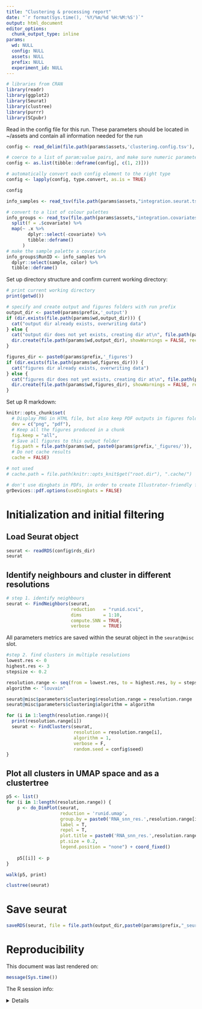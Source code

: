 ```yaml
---
title: "Clustering & processing report"
date: "`r format(Sys.time(), '%Y/%m/%d %H:%M:%S')`"
output: html_document
editor_options:
  chunk_output_type: inline
params:
  wd: NULL
  config: NULL
  assets: NULL
  prefix: NULL
  experiment_id: NULL
---
```


```r

# libraries from CRAN
library(readr)
library(ggplot2)
library(Seurat)
library(clustree)
library(purrr)
library(SCpubr)
```

Read in the config file for this run. These parameters should be located in ~/assets and contain all information needed for the run

```r
config <- read_delim(file.path(params$assets,'clustering.config.tsv'), delim = '\t', escape_double = FALSE, trim_ws = TRUE)

# coerce to a list of param:value pairs, and make sure numeric parameters are numeric type
config <- as.list(tibble::deframe(config[, c(1, 2)]))

# automatically convert each config element to the right type
config <- lapply(config, type.convert, as.is = TRUE)

config

info_samples <- read_tsv(file.path(params$assets,"integration.seurat.tsv"))

# convert to a list of colour palettes
info_groups <- read_tsv(file.path(params$assets,"integration.covariates.tsv")) %>% 
  split(f = .$covariate) %>%
  map(~ .x %>% 
        dplyr::select(-covariate) %>% 
        tibble::deframe()
      )
# make the sample palette a covariate
info_groups$RunID <- info_samples %>% 
  dplyr::select(sample, color) %>% 
  tibble::deframe()
```

Set up directory structure and confirm current working directory:

```r
# print current working directory
print(getwd())

# specify and create output and figures folders with run prefix
output_dir <- paste0(params$prefix,'_output')
if (dir.exists(file.path(params$wd,output_dir))) {
  cat("output dir already exists, overwriting data")
} else {
  cat("output dir does not yet exists, creating dir at\n", file.path(params$wd,output_dir))
  dir.create(file.path(params$wd,output_dir), showWarnings = FALSE, recursive = TRUE)
}

figures_dir <- paste0(params$prefix,'_figures')
if (dir.exists(file.path(params$wd,figures_dir))) {
  cat("figures dir already exists, overwriting data")
} else {
  cat("figures dir does not yet exists, creating dir at\n", file.path(params$wd,figures_dir))
  dir.create(file.path(params$wd,figures_dir), showWarnings = FALSE, recursive = TRUE)
}
```

Set up R markdown:

```r

knitr::opts_chunk$set(
  # Display PNG in HTML file, but also keep PDF outputs in figures folder
  dev = c("png", "pdf"), 
  # Keep all the figures produced in a chunk
  fig.keep = "all",      
  # Save all figures to this output folder
  fig.path = file.path(params$wd, paste0(params$prefix,'_figures/')),
  # Do not cache results
  cache = FALSE)

# not used
# cache.path = file.path(knitr::opts_knit$get("root.dir"), ".cache/")

# don't use dingbats in PDFs, in order to create Illustrator-friendly figures
grDevices::pdf.options(useDingbats = FALSE)

```
# Initialization and initial filtering

## Load Seurat object

```r

seurat <- readRDS(config$rds_dir)
seurat
```

## Identify neighbours and cluster in different resolutions
```r
# step 1. identify neighbours
seurat <- FindNeighbors(seurat,
                        reduction   = "runid.scvi",
                        dims        = 1:10, 
                        compute.SNN = TRUE,
                        verbose     = TRUE)
```

All parameters metrics are saved within the seurat object in the `seurat@misc` slot.
```r

#step 2. find clusters in multiple resolutions
lowest.res <- 0
highest.res <- 3
stepsize <- 0.2

resolution.range <- seq(from = lowest.res, to = highest.res, by = stepsize) 
algorithm <- "louvain"

seurat@misc$parameters$clustering$resolution.range = resolution.range
seurat@misc$parameters$clustering$algorithm = algorithm

for (i in 1:length(resolution.range)){ 
  print(resolution.range[i])
  seurat <- FindClusters(seurat, 
                         resolution = resolution.range[i], 
                         algorithm = 1, 
                         verbose = F, 
                         random.seed = config$seed)
}
```

## Plot all clusters in UMAP space and as a clustertree

```r
p5 <- list()
for (i in 1:length(resolution.range)) {
    p <- do_DimPlot(seurat,
                    reduction = 'runid.umap', 
                    group.by = paste0('RNA_snn_res.',resolution.range[i]), 
                    label = T, 
                    repel = T,
                    plot.title = paste0('RNA_snn_res.',resolution.range[i]), 
                    pt.size = 0.2, 
                    legend.position = "none") + coord_fixed()
    
    p5[[i]] <- p
}

walk(p5, print)
```


```r
clustree(seurat)
```

# Save seurat 

```r
saveRDS(seurat, file = file.path(output_dir,paste0(params$prefix,"_seurat.rds")))
```

# Reproducibility

This document was last rendered on:

```r

message(Sys.time())

```

The R session info:

<details>

```r

sessionInfo()

```

</details>
  